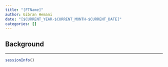 ```yaml
---
title: "[FTName]"
author: Gibran Hemani
date: "[$CURRENT_YEAR-$CURRENT_MONTH-$CURRENT_DATE]"
categories: []
---
```


## Background

---

```r
sessionInfo()
```
